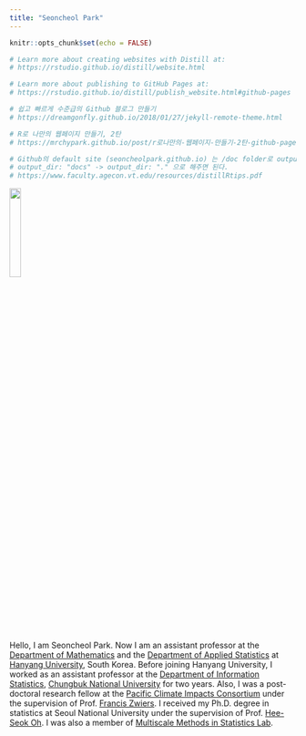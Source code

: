 ```yaml
---
title: "Seoncheol Park"
---
```


```r
knitr::opts_chunk$set(echo = FALSE)

# Learn more about creating websites with Distill at:
# https://rstudio.github.io/distill/website.html

# Learn more about publishing to GitHub Pages at:
# https://rstudio.github.io/distill/publish_website.html#github-pages

# 쉽고 빠르게 수준급의 Github 블로그 만들기
# https://dreamgonfly.github.io/2018/01/27/jekyll-remote-theme.html

# R로 나만의 웹페이지 만들기, 2탄
# https://mrchypark.github.io/post/r로나만의-웹페이지-만들기-2탄-github-pages/

# Github의 default site (seoncheolpark.github.io) 는 /doc folder로 output 디렉토리를 설정할 수 없음
# output_dir: "docs" -> output_dir: "." 으로 해주면 된다.
# https://www.faculty.agecon.vt.edu/resources/distillRtips.pdf

```

![](images/Park.jpg){width="20%"}

Hello, I am Seoncheol Park. Now I am an assistant professor at the [Department of Mathematics](http://math.hanyang.ac.kr/) and the [Department of Applied Statistics](http://stat.hanyang.ac.kr/) at [Hanyang University](https://www.hanyang.ac.kr/), South Korea. Before joining Hanyang University, I worked as an assistant professor at the [Department of Information Statistics](http://stat.chungbuk.ac.kr), [Chungbuk National University](http://www.cbnu.ac.kr) for two years. Also, I was a post-doctoral research fellow at the [Pacific Climate Impacts Consortium](https://www.pacificclimate.org/) under the supervision of Prof. [Francis Zwiers](https://www.pacificclimate.org/about-pcic/people/francis-zwiers). I received my Ph.D. degree in statistics at Seoul National University under the supervision of Prof. [Hee-Seok Oh](https://sites.google.com/site/heeseokoh). I was also a member of [Multiscale Methods in Statistics Lab](https://sites.google.com/view/snumultiscale/home).
